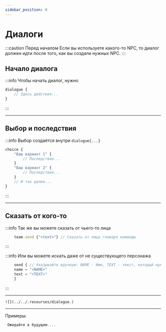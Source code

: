 ```yaml
---
sidebar_position: 0
---
```


# Диалоги

:::caution Перед началом
Если вы используете какого-то NPC, то диалог должен идти после того, как вы создали нужных NPC.
:::
## Начало диалога

:::info Чтобы начать диалог, нужно
```jsx
dialogue {
    // Здесь действия...
}
```
:::

---

## Выбор и последствия

:::info Выбор создаётся внутри `dialogue{...}`
```jsx
choice {
    "Ваш вариант 1" {
        // Последствия...
    }
    "Ваш вариант 2" {
        // Последствия...
    }
    // И так далее...
}
```
:::

---

## Сказать от кого-то

:::info Так же вы можете сказать от чьего-то лица

```jsx
    team.send {"<text>"} // Сказать от лица главоря команды
```
:::

:::info Или вы можете искать даже от не существующего персонажа

```jsx
    send { // Указывайте вручную: NAME - Имя, TEXT - текст, который нужно показать
	name = "<NAME>"
	text = "<TEXT>"
    }
```
:::

---

`![](../../.resourses/dialogue.)`

---

Примеры:
```jsx
 Ожидайте в будущем....
```

